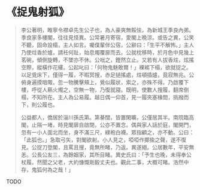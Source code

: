 # 《捉鬼射狐》

> 李公著明，睢寧令襟卓先生公子也，為人豪爽無餒怯，為新城王季良內弟。季良家多樓閣，往往見怪異。公常暑月寄宿，愛閣上晚涼。或告之異，公笑不聽，固命設榻，主人如言。囑僕輩伴公宿，公辭曰：「生平不解怖。」主人乃使炷香於爐，請衽何趾，始息燭覆扉而去。公就枕移時，於月色中見幾上茗碗，傾側旋轉，不墜亦不休。公咄之，鏗然立止。又若有人拔香炷，炫搖空際，縱橫作花縷。公起叱曰：「何物鬼魅敢爾！」裸裼下榻，欲就捉之。以足覓床下，僅得一履，不暇冥搜，赤足撾搖處，炷頓插爐，竟寂無兆。公俯身遍摸暗陬，忽一物騰擊頰上，覺似履狀，索之，亦殊不得。乃啟覆下樓，呼從人爇火燭之，空無一物，乃復就寢。既明，使數人搜履，翻席倒榻，不知所在。主人為公易履。越日偶一仰首，見一履夾塞椽間，挑撥而下，則公履也。
>
> 公益都人，僑居於淄川孫氏第。第綦闊，皆置閑曠，公僅居其半。南院臨高閣，止隔一堵，時見閣扉自啟閉，公亦不置念。偶與家人話於庭，閣開門，忽有一小人面北而坐，身不滿三尺，綠袍白襪。眾指顧之，亦不動。公曰：「此狐也。」急取弓矢，對閣欲射。小人見之，啞啞作揶揄之聲，遂不復見。公捉刀登閣，且罵且搜，竟無所睹，乃返。異遂絕。公居數年，平安無恙。公長公友三，為餘姻家，其所目睹。異史氏曰：「予生也晚，未得奉公杖履。然聞之父老，大約慷慨剛毅丈夫也。觀此二事，大概可睹。浩然中存，鬼狐何為之哉！」

TODO
